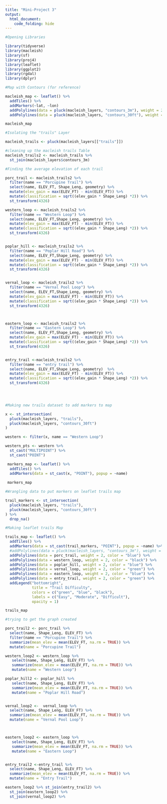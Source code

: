 ```yaml
---
title: "Mini-Project 3"
output: 
  html_document:
    code_folding: hide
---
```


```r

#Opening Libraries

library(tidyverse)
library(macleish)
library(sf)
library(proj4)
library(leaflet)
library(ggplot2)
library(rgdal)
library(dplyr)
```

```r

#Map with Contours (for reference)

macleish_map <- leaflet() %>%
  addTiles() %>%
  addMarkers(~lat, ~lon)
  addPolylines(data = pluck(macleish_layers, "contours_3m"), weight = 2) %>%
  addPolylines(data = pluck(macleish_layers, "contours_30ft"), weight = 2, color = "red")

macleish_map
```

```r
#Isolating the "trails" Layer

macleish_trails <- pluck(macleish_layers[["trails"]])
```

```r
#cleaning up the macleish trails Table 
macleish_trails2 <- macleish_trails %>%
  st_join(macleish_layers$contours_3m)

```
  

```r
#Finding the average elevation of each trail

porc_trail <- macleish_trails2 %>%
  filter(name == "Porcupine Trail") %>%
  select(name, ELEV_FT, Shape_Leng, geometry) %>%
  mutate(elev_gain = max(ELEV_FT) - min(ELEV_FT)) %>%
  mutate(classification = sqrt((elev_gain * Shape_Leng) *2)) %>%
  st_transform(4326)

western_loop <- macleish_trails2 %>%
  filter(name == "Western Loop") %>%
  select(name, ELEV_FT,Shape_Leng, geometry) %>%
  mutate(elev_gain = max(ELEV_FT) - min(ELEV_FT)) %>%
  mutate(classification = sqrt((elev_gain * Shape_Leng) *2)) %>%
  st_transform(4326)


poplar_hill <- macleish_trails2 %>%
  filter(name == "Poplar Hill Road") %>%
  select(name, ELEV_FT,Shape_Leng, geometry) %>%
  mutate(elev_gain = max(ELEV_FT) - min(ELEV_FT)) %>%
  mutate(classification = sqrt((elev_gain * Shape_Leng) *2)) %>%
  st_transform(4326)


vernal_loop <- macleish_trails2 %>%
  filter(name == "Vernal Pool Loop") %>%
  select(name, ELEV_FT,Shape_Leng, geometry) %>%
  mutate(elev_gain = max(ELEV_FT) - min(ELEV_FT)) %>%
  mutate(classification = sqrt((elev_gain * Shape_Leng) *2)) %>%
  st_transform(4326)



eastern_loop <- macleish_trails2 %>%
  filter(name == "Eastern Loop") %>%
  select(name, ELEV_FT,Shape_Leng, geometry) %>%
  mutate(elev_gain = max(ELEV_FT) - min(ELEV_FT)) %>%
  mutate(classification = sqrt((elev_gain * Shape_Leng) *2)) %>%
  st_transform(4326)


entry_trail <-macleish_trails2 %>%
  filter(name == "entry trail") %>%
  select(name, ELEV_FT,Shape_Leng, geometry)  %>%
  mutate(elev_gain = max(ELEV_FT) - min(ELEV_FT)) %>%
  mutate(classification = sqrt((elev_gain * Shape_Leng) *2)) %>%
  st_transform(4326)


  
```




```r
#Making new trails dataset to add markers to map

x <- st_intersection(
  pluck(macleish_layers, "trails"), 
  pluck(macleish_layers, "contours_30ft")
)

western <- filter(x, name == "Western Loop")

western_pts <- western %>% 
  st_cast("MULTIPOINT") %>% 
  st_cast("POINT")

 markers_map <- leaflet() %>%
  addTiles() %>%
  addMarkers(data = st_cast(x, "POINT"), popup = ~name)
 
 markers_map

```

```r
#Wrangling data to put markers on leaflet trails map

trail_markers <- st_intersection(
  pluck(macleish_layers, "trails"), 
  pluck(macleish_layers, "contours_30ft")
) %>%
  drop_na()
```


```r
#Making leaflet trails Map

trails_map <- leaflet() %>%
  addTiles() %>%
  addMarkers(data = st_cast(trail_markers, "POINT"), popup = ~name) %>%
  #addPolylines(data = pluck(macleish_layers, "contours_3m"), weight = 1, color = "red") %>%
  addPolylines(data = porc_trail, weight = 2, color = "blue") %>%
  addPolylines(data = western_loop, weight = 2, color = "black") %>%
  addPolylines(data = poplar_hill, weight = 2, color = "blue") %>%
  addPolylines(data = vernal_loop, weight = 2, color = "green") %>%
  addPolylines(data = eastern_loop, weight = 2, color = "blue") %>%
  addPolylines(data = entry_trail, weight = 2, color = "green") %>%
  addLegend("bottomright", 
            title = "Trail Difficulty",
            colors = c("green", "blue", "black"),  
            labels = c("Easy", "Moderate", "Difficult"), 
            opacity = 1) 

trails_map

```



```r
#trying to get the graph created 

porc_trail2 <- porc_trail %>%
  select(name, Shape_Leng, ELEV_FT) %>%
  filter(name == "Porcupine Trail") %>%
  summarize(mean_elev = mean(ELEV_FT, na.rm = TRUE)) %>%
  mutate(name = "Porcupine Trail")

western_loop2 <- western_loop %>%
   select(name, Shape_Leng, ELEV_FT) %>%
   summarize(mean_elev = mean(ELEV_FT, na.rm = TRUE)) %>%
   mutate(name = "Western Loop") 

poplar_hill2 <- poplar_hill %>%
   select(name, Shape_Leng, ELEV_FT) %>%
   summarize(mean_elev = mean(ELEV_FT, na.rm = TRUE)) %>%
   mutate(name = "Poplar Hill Road") 


vernal_loop2 <-  vernal_loop %>%
  select(name, Shape_Leng, ELEV_FT) %>%
  summarize(mean_elev = mean(ELEV_FT, na.rm = TRUE)) %>%
  mutate(name = "Vernal Pool Loop") 



eastern_loop2 <- eastern_loop %>%
   select(name, Shape_Leng, ELEV_FT) %>%
   summarize(mean_elev = mean(ELEV_FT, na.rm = TRUE)) %>%
   mutate(name = "Eastern Loop") 


entry_trail2 <-entry_trail %>%
  select(name, Shape_Leng, ELEV_FT) %>%
  summarize(mean_elev = mean(ELEV_FT, na.rm = TRUE)) %>%
  mutate(name = "Entry Trail") 

```

```r
eastern_loop2 %>% st_join(entry_trail2) %>%
  st_join(eastern_loop2) %>%
  st_join(vernal_loop2) %>%
  
```








